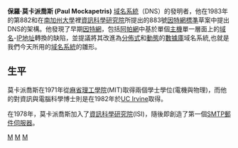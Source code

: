'''保羅·莫卡派喬斯 (Paul Mockapetris)''' [[域名系統|域名系統]]（DNS）的發明者，他在1983年的第882和在[[南加州大學|南加州大學]]裡[[資訊科學研究院|資訊科學研究院]]所提出的883號[[因特網標準|因特網標準]]草案中提出DNS的架構。他發現了早期[[因特網|因特網]]，包括[[阿帕網|阿帕網]]中基於單個[[主機|主機]]單一層面上的[[域名|域名]]-[[IP地址|IP地址]]轉換的缺陷，並提議將其改進為[[分佈式|分佈式]]和[[動態|動態]]的[[數據庫|數據庫]]域名系統,也就是我們今天所用的[[域名系統|域名系統]]的雛形。
{{美國科學家小作品}}

==生平==
莫卡派喬斯在1971年從[[麻省理工學院|麻省理工學院]](MIT)取得兩個學士學位(電機與物理)，而他的對資訊與電腦科學博士則是在1982年於[[加利福尼亞大學爾灣分校|UC Irvine]]取得。

在1978年，莫卡派喬斯加入了[[資訊科學研究院|資訊科學研究院]](ISI)，隨後即創造了第一個[[SMTP|SMTP]][[郵件伺服器|郵件伺服器]]。

{{Internet Hall of Fame}}
[[Category:美國計算機科學家|M]]
[[Category:麻省理工学院工学院校友|M]]
[[Category:加利福尼亞大學爾灣分校校友|M]]
